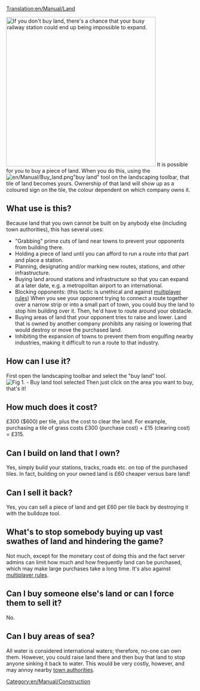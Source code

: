 [[Translation:en/Manual/Land]]


[[File:en/Manual/Station surrounded by city.png|400px|thumb|right|If you don't buy land, there's a chance that your busy railway station could end up being impossible to expand.]]
It is possible for you to buy a piece of land.  When you do this, using the [[File:en/Manual/Buy land.png]]"buy land" tool on the landscaping toolbar, that tile of land becomes yours.  Ownership of that land will show up as a coloured sign on the tile, the colour dependent on which company owns it.

==What use is this?==
Because land that you own cannot be built on by anybody else (including town authorities), this has several uses:

*"Grabbing" prime cuts of land near towns to prevent your opponents from building there.
*Holding a piece of land until you can afford to run a route into that part and place a station.
*Planning, designating and/or marking new routes, stations, and other infrastructure.
*Buying land around stations and infrastructure so that you can expand at a later date, e.g. a metropolitan airport to an international.
*Blocking opponents: (this tactic is unethical and against [[en/Community/Play Style/Multiplayer Rules|multiplayer rules]]) When you see your opponent trying to connect a route together over a narrow strip or into a small part of town, you could buy the land to stop him building over it.  Then, he'd have to route around your obstacle.
*Buying areas of land that your opponent tries to raise and lower. Land that is owned by another company prohibits any raising or lowering that would destroy or move the purchased land.
*Inhibiting the expansion of towns to prevent them from engulfing nearby industries, making it difficult to run a route to that industry.

==How can I use it?==
First open the landscaping toolbar and select the "buy land" tool.
[[File:en/Manual/Landscaping.png|center|frame|Fig 1. - Buy land tool selected]]
Then just click on the area you want to buy, that's it!

==How much does it cost?==
£300 ($600) per tile, plus the cost to clear the land.
For example, purchasing a tile of grass costs £300 (purchase cost) + £15 (clearing cost) = £315.

==Can I build on land that I own?==
Yes, simply build your stations, tracks, roads etc. on top of the purchased tiles. In fact, building on your owned land is £60 cheaper versus bare land!

==Can I sell it back?==
Yes, you can sell a piece of land and get £60 per tile back by destroying it with the bulldoze tool.

==What's to stop somebody buying up vast swathes of land and hindering the game?==
Not much, except for the monetary cost of doing this and the fact server admins can limit how much and how frequently land can be purchased, which may make large purchases take a long time. It's also against [[en/Community/Play Style/Multiplayer Rules|multiplayer rules]].

==Can I buy someone else's land or can I force them to sell it?==
No.

==Can I buy areas of sea?==
All water is considered international waters; therefore, no-one can own them.  However, you could raise land there and then buy that land to stop anyone sinking it back to water.  This would be very costly, however, and may annoy nearby [[en/Manual/Local authority|town authorities]].

[[Category:en/Manual/Construction]]